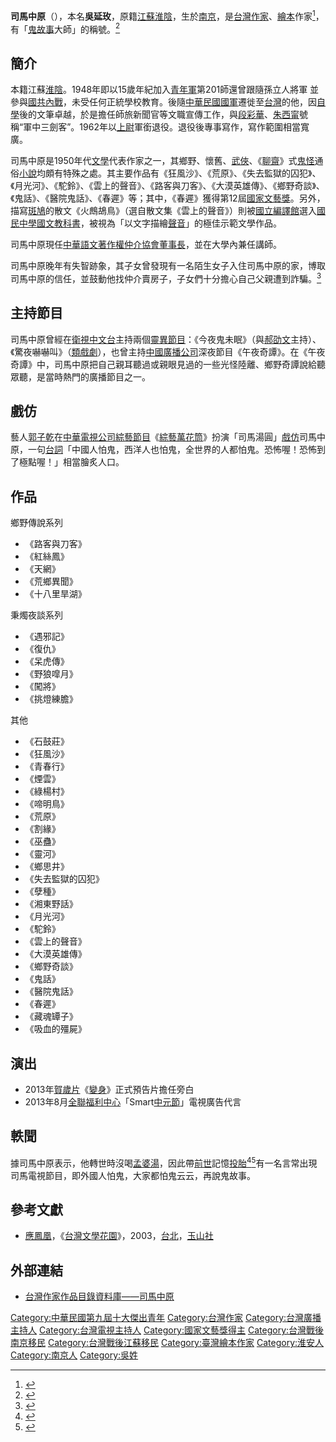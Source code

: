 {{Infobox_Person
| name = 司馬中原
|box_width=
|occupation= 作家
| period = 20世紀 
|birth_name=吳延玫
| other_names =司馬中原
| Sex = 男
|birth_date= {{birth date and age|1933|2|2}}
|birth_place= {{ROC}}[[南京市_(中華民國)|南京市]]
|death_date=
|death_place= 
| nationality = {{ROC}}
| residence = 
| party = 
| religion = 
| spouse = 
| relatives =
|education=
| past =
主持
*靈異節目：《今夜鬼未眠》、《驚夜嚇嚇叫》（類戲劇）
廣播
*《午夜奇譚》
*[[國立臺灣科技大學|國立臺灣科技大學]]專案教授級駐校作家
| work =
鄉野傳說系列
*《路客與刀客》
*《紅絲鳳》
*《天網》
*《荒鄉異聞》
*《十八里旱湖》

秉燭夜談系列
*《遇邪記》
*《復仇》
*《呆虎傳》
*《野狼嗥月》
*《闖將》
*《挑燈練膽》

其他
*《石鼓莊》
*《狂風沙》
*《青春行》
*《煙雲》
*《綠楊村》
*《啼明鳥》
*《荒原》
*《割緣》
*《巫蠱》
*《靈河》
*《鄉思井》
*《失去監獄的囚犯》
*《孽種》
*《湘東野話》
*《月光河》
*《駝鈴》
*《雲上的聲音》
*《大漠英雄傳》
*《鄉野奇談》
*《鬼話》
*《醫院鬼話》
*《春遲》
|awards=
*第22屆[[國家文藝獎|國家文藝獎]]
}}
'''司馬中原'''（{{bd|1933年|2月2日|catIdx=S司馬}}），本名'''吳延玫'''，原籍[[江蘇省_(中華民國)|江蘇]][[淮陰市|淮陰]]，生於[[南京市_(中華民國)|南京]]，是[[台灣|台灣]][[作家|作家]]、[[繪本|繪本]]作家<ref>{{Cite web |url=http://m.sohu.com/n/441484355/?_trans_=000115_3w |title=童話列車，從台灣駛來，帶你進入奇妙的童話世界！ |accessdate=2016-04-08 |archive-date=2016-04-19 |archive-url=https://web.archive.org/web/20160419031048/http://m.sohu.com/n/441484355/?_trans_=000115_3w |dead-url=no }}</ref>，有「[[靈異故事|鬼故事]]大師」的稱號。<ref>{{cite news|title=跑錯棚？韓粉拿宋楚瑜的「天道酬勤」贈韓國瑜|url=https://www.chinatimes.com/realtimenews/20191117001479-260407?chdtv|publisher=中時電子報|date=2019-11-17|accessdate=2019-11-17|archive-date=2019-11-17|archive-url=https://web.archive.org/web/20191117153824/https://www.chinatimes.com/realtimenews/20191117001479-260407?chdtv|dead-url=no}}</ref>

==簡介==
本籍江蘇[[淮陰|淮陰]]。1948年即以15歲年紀加入[[青年軍|青年軍]]第201師還曾跟隨孫立人將軍
並參與[[國共內戰|國共內戰]]，未受任何正統學校教育。後隨[[中華民國國軍|中華民國國軍]]遷徙至[[台灣|台灣]]的他，因[[自學|自學]]後的文筆卓越，於是擔任師旅新聞官等文職宣傳工作，與[[段彩華|段彩華]]、[[朱西甯|朱西甯]]號稱“軍中三劍客”。1962年以[[上尉|上尉]]軍銜退役。退役後專事寫作，寫作範圍相當寬廣。

司馬中原是1950年代[[文學|文學]]代表作家之一，其鄉野、懷舊、[[武俠|武俠]]、《[[聊齋誌異|聊齋]]》式[[鬼怪|鬼怪]]通俗[[小說|小說]]均頗有特殊之處。其主要作品有《狂風沙》、《荒原》、《失去監獄的囚犯》、《月光河》、《駝鈴》、《雲上的聲音》、《路客與刀客》、《大漠英雄傳》、《鄉野奇談》、《鬼話》、《醫院鬼話》、《春遲》等；其中，《春遲》獲得第12屆[[國家文藝獎|國家文藝獎]]。另外，描寫[[斑鳩|斑鳩]]的散文《火鷓鴣鳥》（選自散文集《雲上的聲音》）則被[[國立編譯館|國立編譯館]]選入[[國民中學|國民中學]][[國文|國文]][[教科書|教科書]]，被視為「以文字描繪[[聲音|聲音]]」的極佳示範文學作品。

司馬中原現任[[中華語文著作權仲介協會|中華語文著作權仲介協會]][[董事長|董事長]]，並在大學內兼任講師。

司馬中原晚年有失智跡象，其子女曾發現有一名陌生女子入住司馬中原的家，博取司馬中原的信任，並鼓動他找仲介賣房子，子女們十分擔心自己父親遭到詐騙。<ref>{{cite news|title=司馬中原遭陌生女詐？親屬該怎麼做|url=https://www.chinatimes.com/realtimenews/20190821004594-260405?chdtv|publisher=中時電子報|date=2019-08-21|accessdate=2019-11-17|archive-date=2019-09-15|archive-url=https://web.archive.org/web/20190915090712/https://www.chinatimes.com/realtimenews/20190821004594-260405?chdtv|dead-url=no}}</ref>

==主持節目==
司馬中原曾經在[[衛視中文台|衛視中文台]]主持兩個[[靈異節目|靈異節目]]：《今夜鬼未眠》（與[[郝劭文|郝劭文]]主持）、《驚夜嚇嚇叫》（[[類戲劇|類戲劇]]），也曾主持[[中國廣播公司|中國廣播公司]]深夜節目《午夜奇譚》。在《午夜奇譚》中，司馬中原把自己親耳聽過或親眼見過的一些光怪陸離、鄉野奇譚說給聽眾聽，是當時熱門的廣播節目之一。

==戲仿==
藝人[[郭子乾|郭子乾]]在[[中華電視公司|中華電視公司]][[綜藝節目|綜藝節目]]《[[綜藝萬花筒|綜藝萬花筒]]》扮演「司馬湯圓」[[戲仿|戲仿]]司馬中原，一句[[台詞|台詞]]「中國人怕鬼，西洋人也怕鬼，全世界的人都怕鬼。恐怖喔！恐怖到了極點喔！」相當膾炙人口。

==作品==
;鄉野傳說系列
*《路客與刀客》
*《紅絲鳳》
*《天網》
*《荒鄉異聞》
*《十八里旱湖》

;秉燭夜談系列
*《遇邪記》
*《復仇》
*《呆虎傳》
*《野狼噑月》
*《闖將》
*《挑燈練膽》

;其他
*《石鼓莊》
*《狂風沙》
*《青春行》
*《煙雲》
*《綠楊村》
*《啼明鳥》
*《荒原》
*《割緣》
*《巫蠱》
*《靈河》
*《鄉思井》
*《失去監獄的囚犯》
*《孽種》
*《湘東野話》
*《月光河》
*《駝鈴》
*《雲上的聲音》
*《大漠英雄傳》
*《鄉野奇談》
*《鬼話》
*《醫院鬼話》
*《春遲》
*《藏魂罈子》
*《吸血的殭屍》

==演出==
*2013年[[賀歲片|賀歲片]]《[[變身_(台灣電影)|變身]]》正式預告片擔任旁白
*2013年8月[[全聯福利中心|全聯福利中心]]「Smart[[中元節|中元節]]」電視廣告代言

==軼聞==
據司馬中原表示，他轉世時沒喝[[孟婆湯|孟婆湯]]，因此帶[[前世|前世]]記憶[[投胎|投胎]]<ref>{{cite news|author1=台灣新聞眼(節目)|title=司馬中原沒喝孟婆湯與靠催眠得知前世今生的故事|url=https://www.youtube.com/watch?v=SwUD3ql_dIk|agency=中視（臺灣）|date=2014-11-10|accessdate=2015-05-01|archive-date=2016-04-01|archive-url=https://web.archive.org/web/20160401091237/https://www.youtube.com/watch?v=SwUD3ql_dIk|dead-url=no}}</ref><ref>{{cite news|author1=熱線追蹤(節目)|title=忘喝孟婆湯 司馬中原有前世記憶【熱線追蹤】精彩|url=https://www.youtube.com/watch?v=PFqWFYf0wKw|agency=TTV台視新聞節目|date=2020-07-13|accessdate=2020-10-12|archive-date=2020-11-03|archive-url=https://web.archive.org/web/20201103133537/https://www.youtube.com/watch?v=PFqWFYf0wKw&feature=youtu.be|dead-url=no}}</ref>有一名言常出現司馬電視節目，即外國人怕鬼，大家都怕鬼云云，再說鬼故事。

==參考文獻==
{{reflist|2}}
{{refbegin}}
*[[應鳳凰|應鳳凰]]，《[[台灣文學花園|台灣文學花園]]》，2003，[[台北|台北]]，[[玉山社|玉山社]]
{{refend}}

==外部連結==
{{wikiquote}}
* [https://db.nmtl.gov.tw/Site4/s6/writerinfo?id=236 台灣作家作品目錄資料庫——司馬中原] {{Wayback|url=https://db.nmtl.gov.tw/Site4/s6/writerinfo?id=236 |date=20220330025718 }}

{{中華民國第一屆至第十屆十大傑出青年}}
{{Authority control}}

{{DEFAULTSORT:Sima司馬}}
[[Category:中華民國第九屆十大傑出青年|Category:中華民國第九屆十大傑出青年]]
[[Category:台灣作家|Category:台灣作家]]
[[Category:台灣廣播主持人|Category:台灣廣播主持人]]
[[Category:台灣電視主持人|Category:台灣電視主持人]]
[[Category:國家文藝獎得主|Category:國家文藝獎得主]]
[[Category:台灣戰後南京移民|Category:台灣戰後南京移民]]
[[Category:台灣戰後江蘇移民|Category:台灣戰後江蘇移民]]
[[Category:臺灣繪本作家|Category:臺灣繪本作家]]
[[Category:淮安人|Category:淮安人]]
[[Category:南京人|Category:南京人]]
[[Category:吳姓|Category:吳姓]]